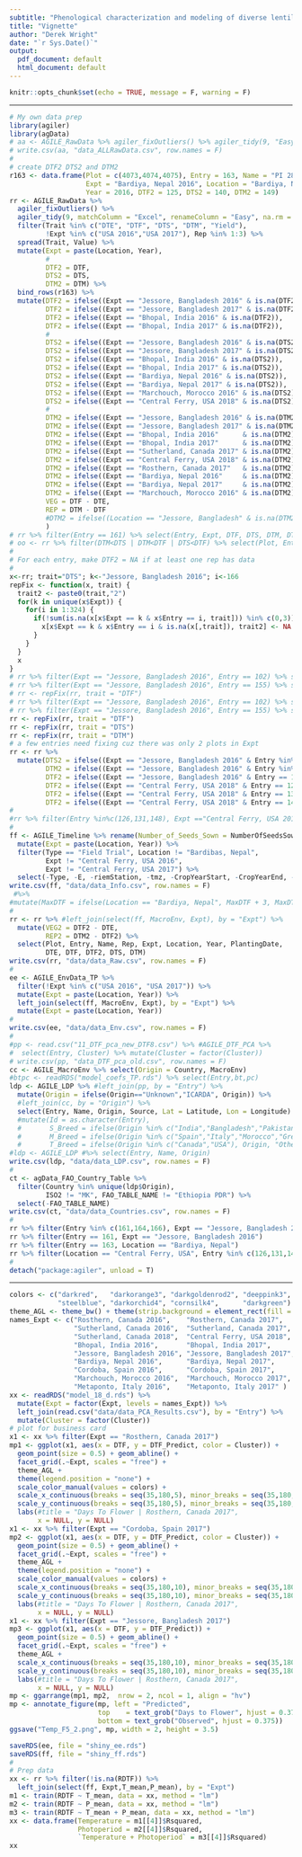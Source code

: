 ```yaml
---
subtitle: "Phenological characterization and modeling of diverse lentil (*Lens culinaris* Medik.) germplasm grown in multiple environments"
title: "Vignette"
author: "Derek Wright"
date: "`r Sys.Date()`"
output: 
  pdf_document: default
  html_document: default
---
```


```r
knitr::opts_chunk$set(echo = TRUE, message = F, warning = F)
```

---

```r
# My own data prep
library(agiler)
library(agData)
# aa <- AGILE_RawData %>% agiler_fixOutliers() %>% agiler_tidy(9, "Easy")
# write.csv(aa, "data_ALLRawData.csv", row.names = F)
#
# create DTF2 DTS2 and DTM2
r163 <- data.frame(Plot = c(4073,4074,4075), Entry = 163, Name = "PI 289079 LSP AGL", Rep = 1:3, 
                   Expt = "Bardiya, Nepal 2016", Location = "Bardiya, Nepal", PlantingDate = as.Date("2016-11-14"),
                   Year = 2016, DTF2 = 125, DTS2 = 140, DTM2 = 149)
rr <- AGILE_RawData %>% 
  agiler_fixOutliers() %>%
  agiler_tidy(9, matchColumn = "Excel", renameColumn = "Easy", na.rm = F) %>% #
  filter(Trait %in% c("DTE", "DTF", "DTS", "DTM", "Yield"), 
         !Expt %in% c("USA 2016","USA 2017"), Rep %in% 1:3) %>% 
  spread(Trait, Value) %>%
  mutate(Expt = paste(Location, Year),
         #
         DTF2 = DTF,
         DTS2 = DTS,
         DTM2 = DTM) %>%
  bind_rows(r163) %>%
  mutate(DTF2 = ifelse((Expt == "Jessore, Bangladesh 2016" & is.na(DTF2)), 104, DTF2),
         DTF2 = ifelse((Expt == "Jessore, Bangladesh 2017" & is.na(DTF2)), 103.5, DTF2),
         DTF2 = ifelse((Expt == "Bhopal, India 2016" & is.na(DTF2)),       86,  DTF2),
         DTF2 = ifelse((Expt == "Bhopal, India 2017" & is.na(DTF2)),       85,  DTF2),
         #
         DTS2 = ifelse((Expt == "Jessore, Bangladesh 2016" & is.na(DTS2)), 107, DTS2),
         DTS2 = ifelse((Expt == "Jessore, Bangladesh 2017" & is.na(DTS2)), 104, DTS2),
         DTS2 = ifelse((Expt == "Bhopal, India 2016" & is.na(DTS2)),       102, DTS2),
         DTS2 = ifelse((Expt == "Bhopal, India 2017" & is.na(DTS2)),       104, DTS2),
         DTS2 = ifelse((Expt == "Bardiya, Nepal 2016" & is.na(DTS2)),      149, DTS2),
         DTS2 = ifelse((Expt == "Bardiya, Nepal 2017" & is.na(DTS2)),      163, DTS2),
         DTS2 = ifelse((Expt == "Marchouch, Morocco 2016" & is.na(DTS2)),  151, DTS2),
         DTS2 = ifelse((Expt == "Central Ferry, USA 2018" & is.na(DTS2)),  96,  DTS2),
         #
         DTM2 = ifelse((Expt == "Jessore, Bangladesh 2016" & is.na(DTM2)), 127, DTM2),
         DTM2 = ifelse((Expt == "Jessore, Bangladesh 2017" & is.na(DTM2)), 114, DTM2),
         DTM2 = ifelse((Expt == "Bhopal, India 2016"      & is.na(DTM2)),  112, DTM2),
         DTM2 = ifelse((Expt == "Bhopal, India 2017"      & is.na(DTM2)),  114, DTM2),
         DTM2 = ifelse((Expt == "Sutherland, Canada 2017" & is.na(DTM2)),  92,  DTM2),
         DTM2 = ifelse((Expt == "Central Ferry, USA 2018" & is.na(DTM2)),  101, DTM2),
         DTM2 = ifelse((Expt == "Rosthern, Canada 2017"   & is.na(DTM2)),  82,  DTM2),
         DTM2 = ifelse((Expt == "Bardiya, Nepal 2016"     & is.na(DTM2)),  150, DTM2),
         DTM2 = ifelse((Expt == "Bardiya, Nepal 2017"     & is.na(DTM2)),  173, DTM2),
         DTM2 = ifelse((Expt == "Marchouch, Morocco 2016" & is.na(DTM2)),  173, DTM2),
         VEG = DTF - DTE,
         REP = DTM - DTF
         #DTM2 = ifelse((Location == "Jessore, Bangladesh" & is.na(DTM2)), 105, DTM2),
         )
# rr %>% filter(Entry == 161) %>% select(Entry, Expt, DTF, DTS, DTM, DTF2, DTS2, DTM2)
# oo <- rr %>% filter(DTM<DTS | DTM<DTF | DTS<DTF) %>% select(Plot, Entry, Rep, Expt, DTE,DTF,DTF2,DTS,DTM,VEG,REP)
#
# For each entry, make DTF2 = NA if at least one rep has data
#
x<-rr; trait="DTS"; k<-"Jessore, Bangladesh 2016"; i<-166
repFix <- function(x, trait) {
  trait2 <- paste0(trait,"2")
  for(k in unique(x$Expt)) {
    for(i in 1:324) {
      if(!sum(is.na(x[x$Expt == k & x$Entry == i, trait])) %in% c(0,3)) {
        x[x$Expt == k & x$Entry == i & is.na(x[,trait]), trait2] <- NA
      }
    }
  }
  x
}
# rr %>% filter(Expt == "Jessore, Bangladesh 2016", Entry == 102) %>% select(Entry, Expt, DTF,DTF2)
# rr %>% filter(Expt == "Jessore, Bangladesh 2016", Entry == 155) %>% select(Entry, Expt, DTF,DTF2)
# rr <- repFix(rr, trait = "DTF")
# rr %>% filter(Expt == "Jessore, Bangladesh 2016", Entry == 102) %>% select(Entry, Expt, DTF,DTF2)
# rr %>% filter(Expt == "Jessore, Bangladesh 2016", Entry == 155) %>% select(Entry, Expt, DTF,DTF2)
rr <- repFix(rr, trait = "DTF")
rr <- repFix(rr, trait = "DTS")
rr <- repFix(rr, trait = "DTM")
# a few entries need fixing cuz there was only 2 plots in Expt
rr <- rr %>%
  mutate(DTS2 = ifelse((Expt == "Jessore, Bangladesh 2016" & Entry %in% c(161,164,166)), 107, DTS2),
         DTM2 = ifelse((Expt == "Jessore, Bangladesh 2016" & Entry %in% c(161,164,166)), 127, DTM2),
         DTF2 = ifelse((Expt == "Jessore, Bangladesh 2016" & Entry == 161), 104, DTF2),
         DTF2 = ifelse((Expt == "Central Ferry, USA 2018" & Entry == 126), 74, DTF2),
         DTF2 = ifelse((Expt == "Central Ferry, USA 2018" & Entry == 131), 60, DTF2),
         DTF2 = ifelse((Expt == "Central Ferry, USA 2018" & Entry == 148), 66, DTF2))
#
#rr %>% filter(Entry %in%c(126,131,148), Expt =="Central Ferry, USA 2018") %>% select(Entry, DTF,DTS,DTM, REP, DTF2,DTS2,DTM2,REP2)
#
ff <- AGILE_Timeline %>% rename(Number_of_Seeds_Sown = NumberOfSeedsSown, Plot_Type = PlotType) %>%
  mutate(Expt = paste(Location, Year)) %>% 
  filter(Type == "Field Trial", Location != "Bardibas, Nepal", 
         Expt != "Central Ferry, USA 2016",
         Expt != "Central Ferry, USA 2017") %>%
  select(-Type, -E, -riemStation, -tmz, -CropYearStart, -CropYearEnd, -Area, -Collector)
write.csv(ff, "data/data_Info.csv", row.names = F)
 #%>%
#mutate(MaxDTF = ifelse(Location == "Bardiya, Nepal", MaxDTF + 3, MaxDTF))
#
rr <- rr %>% #left_join(select(ff, MacroEnv, Expt), by = "Expt") %>%
  mutate(VEG2 = DTF2 - DTE,
         REP2 = DTM2 - DTF2) %>%
  select(Plot, Entry, Name, Rep, Expt, Location, Year, PlantingDate,
         DTE, DTF, DTF2, DTS, DTM)
write.csv(rr, "data/data_Raw.csv", row.names = F)
#
ee <- AGILE_EnvData_TP %>% 
  filter(!Expt %in% c("USA 2016", "USA 2017")) %>%
  mutate(Expt = paste(Location, Year)) %>%
  left_join(select(ff, MacroEnv, Expt), by = "Expt") %>% 
  mutate(Expt = paste(Location, Year))
#
write.csv(ee, "data/data_Env.csv", row.names = F)
#
#pp <- read.csv("11_DTF_pca_new_DTF8.csv") %>% #AGILE_DTF_PCA %>% 
#  select(Entry, Cluster) %>% mutate(Cluster = factor(Cluster))
# write.csv(pp, "data_DTF_pca_old.csv", row.names = F)
cc <- AGILE_MacroEnv %>% select(Origin = Country, MacroEnv)
#btpc <- readRDS("model_coefs_TP.rds") %>% select(Entry,bt,pc)
ldp <- AGILE_LDP %>% #left_join(pp, by = "Entry") %>% 
  mutate(Origin = ifelse(Origin=="Unknown","ICARDA", Origin)) %>%
  #left_join(cc, by = "Origin") %>%
  select(Entry, Name, Origin, Source, Lat = Latitude, Lon = Longitude)
  #mutate(Id = as.character(Entry),
  #       S_Breed = ifelse(Origin %in% c("India","Bangladesh","Pakistan","Unknown"), Origin, "Other"),
  #       M_Breed = ifelse(Origin %in% c("Spain","Italy","Morocco","Greece","Portugal","France"), Origin, "Other"),
  #       T_Breed = ifelse(Origin %in% c("Canada","USA"), Origin, "Other") )
#ldp <- AGILE_LDP #%>% select(Entry, Name, Origin)
write.csv(ldp, "data/data_LDP.csv", row.names = F)
#
ct <- agData_FAO_Country_Table %>% 
  filter(Country %in% unique(ldp$Origin),
         ISO2 != "MK", FAO_TABLE_NAME != "Ethiopia PDR") %>%
  select(-FAO_TABLE_NAME)
write.csv(ct, "data/data_Countries.csv", row.names = F)
#
rr %>% filter(Entry %in% c(161,164,166), Expt == "Jessore, Bangladesh 2016")
rr %>% filter(Entry == 161, Expt == "Jessore, Bangladesh 2016")
rr %>% filter(Entry == 163, Location == "Bardiya, Nepal")
rr %>% filter(Location == "Central Ferry, USA", Entry %in% c(126,131,148))
#
detach("package:agiler", unload = T)
```

---

```r
colors <- c("darkred",   "darkorange3", "darkgoldenrod2", "deeppink3", 
            "steelblue", "darkorchid4", "cornsilk4",      "darkgreen")
theme_AGL <- theme_bw() + theme(strip.background = element_rect(fill = "White"))
names_Expt <- c("Rosthern, Canada 2016",    "Rosthern, Canada 2017",
                "Sutherland, Canada 2016",  "Sutherland, Canada 2017", 
                "Sutherland, Canada 2018",  "Central Ferry, USA 2018",
                "Bhopal, India 2016",       "Bhopal, India 2017",
                "Jessore, Bangladesh 2016", "Jessore, Bangladesh 2017",
                "Bardiya, Nepal 2016",      "Bardiya, Nepal 2017",
                "Cordoba, Spain 2016",      "Cordoba, Spain 2017",
                "Marchouch, Morocco 2016",  "Marchouch, Morocco 2017",
                "Metaponto, Italy 2016",    "Metaponto, Italy 2017" )
xx <- readRDS("model_18_d.rds") %>% 
  mutate(Expt = factor(Expt, levels = names_Expt)) %>%
  left_join(read.csv("data/data_PCA_Results.csv"), by = "Entry") %>%
  mutate(Cluster = factor(Cluster))
# plot for business card
x1 <- xx %>% filter(Expt == "Rosthern, Canada 2017")
mp1 <- ggplot(x1, aes(x = DTF, y = DTF_Predict, color = Cluster)) + 
  geom_point(size = 0.5) + geom_abline() +
  facet_grid(.~Expt, scales = "free") +
  theme_AGL +
  theme(legend.position = "none") +
  scale_color_manual(values = colors) +
  scale_x_continuous(breaks = seq(35,180,5), minor_breaks = seq(35,180,1)) +
  scale_y_continuous(breaks = seq(35,180,5), minor_breaks = seq(35,180,1)) +
  labs(#title = "Days To Flower | Rosthern, Canada 2017",
       x = NULL, y = NULL)
x1 <- xx %>% filter(Expt == "Cordoba, Spain 2017")
mp2 <- ggplot(x1, aes(x = DTF, y = DTF_Predict, color = Cluster)) + 
  geom_point(size = 0.5) + geom_abline() +
  facet_grid(.~Expt, scales = "free") +
  theme_AGL +
  theme(legend.position = "none") +
  scale_color_manual(values = colors) +
  scale_x_continuous(breaks = seq(35,180,10), minor_breaks = seq(35,180,5)) +
  scale_y_continuous(breaks = seq(35,180,10), minor_breaks = seq(35,180,5)) +
  labs(#title = "Days To Flower | Rosthern, Canada 2017",
       x = NULL, y = NULL)
x1 <- xx %>% filter(Expt == "Jessore, Bangladesh 2017")
mp3 <- ggplot(x1, aes(x = DTF, y = DTF_Predict)) + 
  geom_point(size = 0.5) + geom_abline() +
  facet_grid(.~Expt, scales = "free") +
  theme_AGL +
  scale_x_continuous(breaks = seq(35,180,10), minor_breaks = seq(35,180,5)) +
  scale_y_continuous(breaks = seq(35,180,10), minor_breaks = seq(35,180,5)) +
  labs(#title = "Days To Flower | Rosthern, Canada 2017",
       x = NULL, y = NULL)
mp <- ggarrange(mp1, mp2,  nrow = 2, ncol = 1, align = "hv")
mp <- annotate_figure(mp, left = "Predicted",
                      top    = text_grob("Days to Flower", hjust = 0.375),
                      bottom = text_grob("Observed", hjust = 0.375))
ggsave("Temp_F5_2.png", mp, width = 2, height = 3.5)
```


```r
saveRDS(ee, file = "shiny_ee.rds")
saveRDS(ff, file = "shiny_ff.rds")
#
# Prep data
xx <- rr %>% filter(!is.na(RDTF)) %>%
  left_join(select(ff, Expt,T_mean,P_mean), by = "Expt")
m1 <- train(RDTF ~ T_mean, data = xx, method = "lm")
m2 <- train(RDTF ~ P_mean, data = xx, method = "lm")
m3 <- train(RDTF ~ T_mean + P_mean, data = xx, method = "lm")
xx <- data.frame(Temperature = m1[[4]]$Rsquared,
                 Photoperiod = m2[[4]]$Rsquared,
                 `Temperature + Photoperiod` = m3[[4]]$Rsquared)
xx
```

